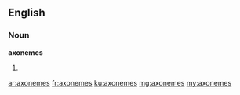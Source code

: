 ==English==

===Noun===
'''axonemes'''

# {{plural of|axoneme}}

[[ar:axonemes]]
[[fr:axonemes]]
[[ku:axonemes]]
[[mg:axonemes]]
[[my:axonemes]]